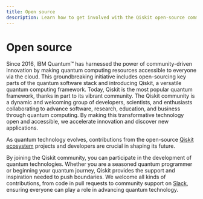 ```yaml
---
title: Open source
description: Learn how to get involved with the Qiskit open-source community to shape the future of quantum computing.
---
```


# Open source

Since 2016, IBM Quantum&trade; has harnessed the power of community-driven innovation by making quantum computing resources accessible to everyone via the cloud.
This groundbreaking initiative includes open-sourcing key parts of the quantum software stack and introducing Qiskit, a versatile quantum computing framework.
Today, Qiskit is the most popular quantum framework, thanks in part to its vibrant community.
The Qiskit community is a dynamic and welcoming group of developers, scientists, and enthusiasts collaborating to advance software, research, education, and business through quantum computing.
By making this transformative technology open and accessible, we accelerate innovation and discover new applications.

As quantum technology evolves, contributions from the open-source [Qiskit ecosystem](https://www.ibm.com/quantum/ecosystem) projects and developers are crucial in shaping its future.

By joining the Qiskit community, you can participate in the development of quantum technologies.
Whether you are a seasoned quantum programmer or beginning your quantum journey, Qiskit provides the support and inspiration needed to push boundaries.
We welcome all kinds of contributions, from code in pull requests to community support on [Slack](/support#qiskit), ensuring everyone can play a role in advancing quantum technology.

